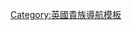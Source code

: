 {{Navbox
| name  = 貝爾福伯爵
| title = {{link-en|貝爾福伯爵|Earl of Balfour}}
| state = {{{state|autocollapse}}}
| bodyclass = hlist
| list1 =
* [[阿瑟·貝爾福|第一代伯爵亞瑟·貝爾福]]（1922年－1930年）
* {{link-en|第二代貝爾福伯爵傑拉德·貝爾福|Gerald Balfour, 2nd Earl of Balfour|第二代伯爵傑拉德·貝爾福}}（1930年－1945年）
* {{link-en|第三代貝爾福伯爵羅伯特·貝爾福|Robert Balfour, 3rd Earl of Balfour|第三代伯爵羅伯特·貝爾福}}（1945年－1968年）
* {{link-en|第四代貝爾福伯爵傑拉德·貝爾福|Gerald Balfour, 4th Earl of Balfour|第四代伯爵傑拉德·貝爾福}}（1968年－2003年）
* {{link-en|第五代貝爾福伯爵羅德里克·貝爾福|Roderick Balfour, 5th Earl of Balfour|第五代伯爵羅德里克·貝爾福}}（2003年至今）
}}<noinclude>
{{collapsible option}}
[[Category:英國貴族導航模板]]
</noinclude>